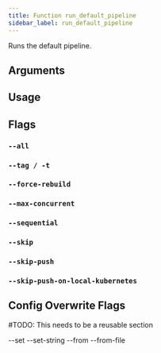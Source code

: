 ```yaml
---
title: Function run_default_pipeline
sidebar_label: run_default_pipeline
---
```



Runs the default pipeline.

## Arguments



## Usage



## Flags


### `--all`


### `--tag / -t`


### `--force-rebuild`


### `--max-concurrent`


### `--sequential`


### `--skip`


### `--skip-push`


### `--skip-push-on-local-kubernetes`



## Config Overwrite Flags
#TODO: This needs to be a reusable section

--set
--set-string
--from
--from-file
